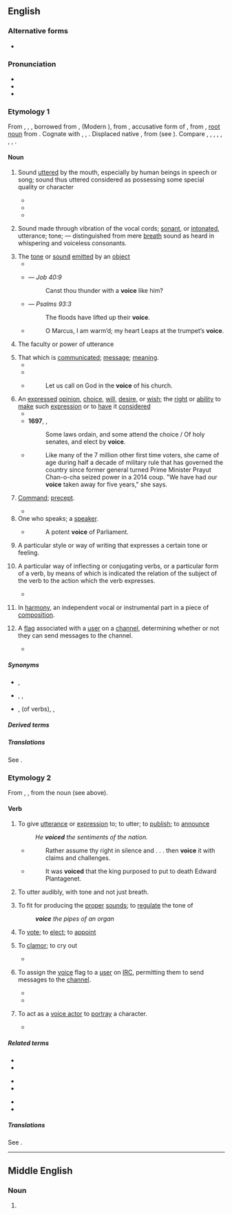 ==English==
{{wikipedia}}

===Alternative forms===
* {{alter|en|voyce||obsolete}}

===Pronunciation===
* {{IPA|en|/vɔɪs/}}
* {{audio|en|en-us-voice.ogg|Audio (US)}}
* {{rhymes|en|ɔɪs}}

===Etymology 1===
From {{inh|en|enm|voice}}, {{m|enm|voys}}, {{m|enm|vois}}, borrowed from {{der|en|xno|[[voiz]], [[voys]], [[voice]]}}, {{der|en|fro|[[vois]], [[voiz]]}} (Modern {{cog|fr|voix}}), from {{der|en|la|vōcem}}, accusative form of {{m|la|vōx|t=voice}}, from {{der|en|ine-pro|*wṓkʷs}}, [[root noun]] from {{m|ine-pro|*wekʷ-|t=to utter, speak}}. Cognate with {{cog|sa|वाच्}}, {{cog|grc|ὄψ}}, {{cog|fa|آواز|tr=âvâz}}. Displaced native {{cog|enm|steven|t=voice}}, from {{cog|ang|stefn}} (see {{l|en|steven}}). Compare {{m|en|advocate}}, {{m|en|advowson}}, {{m|en|avouch}}, {{m|en|convoke}}, {{m|en|epic}}, {{m|en|vocal}}, {{m|en|vouch}}, {{m|en|vowel}}.

====Noun====
{{en-noun}}

# Sound [[utter]]ed by the mouth, especially by human beings in speech or song; sound thus uttered considered as possessing some special quality or character
#: {{ux|en|The human '''voice''' is the oldest musical instrument in history.}}
#: {{ux|en|She has a pleasant '''voice'''.}}
#: {{ux|en|His low '''voice''' allowed him to become a bass in the choir.}}
#* {{RQ:Shakespeare Lear|V|iii|309|1|Her '''voice''' was euer ſoft,<br>Gentle, and low, an excellent thing in woman.}}
#* {{RQ:Milton Poems|Nativity|2|And joyn thy '''voice''' unto the Angel Quire,|pageref=2}}
#* {{quote-journal|en|date=April 10, 2011|author=Alistair Magowan| title=Aston Villa 1 - 0 Newcastle| work=BBC Sport| url=http://news.bbc.co.uk/sport2/hi/football/eng_prem/9446263.stm| passage=Villa chief executive Paul Faulkner had backed manager Houllier during the week and asked for the fans to get behind their team as they looked to steer themselves away from the relegation zone. <br>To that end, the home supporters were in good '''voice''' to begin with, but it was Newcastle who started the game in the ascendancy, with Barton putting a diving header over the top from Jose Enrique's cross.}}
# {{lb|en|phonetics}} Sound made through vibration of the vocal cords; [[sonant]], or [[intonated]], utterance; tone; — distinguished from mere [[breath]] sound as heard in whispering and voiceless consonants.
# The [[tone]] or [[sound]] [[emitted]] by an [[object]]
#* {{RQ:King James Version|1 Kings|19|12|text= And after the earthquake, a fire, but the Lord was not in the fire: and after the fire, a still small '''voice'''.}}
#* {{rfdatek|en|Bible}} — ''Job 40:9''
#*: Canst thou thunder with a '''voice''' like him?
#* {{rfdatek|en|Bible}} — ''Psalms 93:3''
#*: The floods have lifted up their '''voice'''.
#* {{rfdatek|en|Joseph Addison}}
#*: O Marcus, I am warm’d; my heart Leaps at the trumpet’s '''voice'''.
# The faculty or power of utterance
#: {{ux|en|to cultivate the '''voice'''}}
# That which is [[communicated]]; [[message]]; [[meaning]].
#* {{RQ:King James Version|Galatians|4|20|text=I desire to bee present with you now, and to change my '''voyce''', for I stand in doubt of you.}}
#* {{RQ:Shakespeare Macbeth|V|vii|passage=My '''voice''' is in my sword.}}
#* {{rfdatek|en|Bishop Fell}}
#*: Let us call on God in the '''voice''' of his church.
# An [[express]]ed [[opinion]], [[choice]], [[will]], [[desire]], or [[wish]]; the [[right]] or [[ability]] to [[make]] such [[expression]] or to [[have]] it [[consider]]ed
#* {{RQ:Shakespeare Coriolanus|II|iii|passage=''Sicinius''. How now, my masters! have you chose this man? / ''1st Citizen''. He has our '''voices''', sir.}}
#* '''1697''', {{w|John Dryden}}, ''{{w|Aeneid}}''
#*: Some laws ordain, and some attend the choice / Of holy senates, and elect by '''voice'''.
#* {{quote-journal|en|url=https://edition.cnn.com/2019/03/22/asia/thai-election-young-voters-intl/index.html| author=Regan, Helen; Olarn, Kocha| date=2019-03-24| accessdate=2019-03-24| work=CNN| title=Thailand's youth demand change ahead of elections}}
#*: Like many of the 7 million other first time voters, she came of age during half a decade of military rule that has governed the country since former general turned Prime Minister Prayut Chan-o-cha seized power in a 2014 coup. "We have had our '''voice''' taken away for five years," she says.
# {{lb|en|archaic}} [[command|Command]]; [[precept]].
#* {{RQ:King James Version|Deuteronomy|8|20|text=As the nations which the Lord destroyeth before your face, so shall yee perish; because ye would not be obedient vnto the '''voice''' of the Lord your God.}}
# One who speaks; a [[speak]]er.
#* {{rfdatek|en|Alfred Tennyson}}
#*: A potent '''voice''' of Parliament.
# {{lb|en|literature}} A particular style or way of writing that expresses a certain tone or feeling.
# {{lb|en|grammar}} A particular way of inflecting or conjugating verbs, or a particular form of a verb, by means of which is indicated the relation of the subject of the verb to the action which the verb expresses.
#: {{ux|en|The verbal system of Latin has two '''voices''', active and passive.}}
#* {{quote-book|en|year=2012|author=Drew Arlen Mannetter|title=I Came, I Saw, I Translated| page=197| passage=There are four tenses of the subjunctive (present, perfect, imperfect, and pluperfect) and three '''voices''' (active, passive, and deponent). [...] See 12.8 for the formation of the deponent '''voice'''.}}
# {{lb|en|music}} In [[harmony]], an independent vocal or instrumental part in a piece of [[composition]].
#: {{ux|en|The theme of this piece constantly migrates between the three '''voice''' parts.}}
# {{lb|en|Internet|[[IRC]]}} A [[flag]] associated with a [[user]] on a [[channel]], determining whether or not they can send messages to the channel.
#* {{quote-newsgroup|en |date=February 20, 1999 |url=https://groups.google.com/d/msg/alt.irc/umWK_tLv3fQ/HuTao6r45RIJ |author=Cory McWilliams |title=IRC oddities |id=7amrhu$17kg@enews2.newsguy.com |newsgroup=alt.irc |text=True, better clients will remember that a person had a '''voice''' before they were opped and will return the + when they are deopped, but that doesn't solve the problem.}}

=====Synonyms=====
* {{sense|sound of human speech}} {{l|en|steven}}, {{l|en|reard}}
* {{sense|opinion}} {{l|en|steven}}, {{l|en|vote}}, {{l|en|say-so}}
* {{sense|voice of verbs}} {{l|en|diathesis}}, {{l|en|gender}} (of verbs), {{l|en|[[grammatical]] voice}}, {{l|en|[[verbal]] voice}}

=====Derived terms=====
{{der4|en|title=Terms derived from ''voice'' (noun)|chest voice|devoice|find one's voice|head voice|tone of voice|undervoice|voice actor|voiced|voice glide|voice in the wilderness|voiceless|[[voice of the toothless one]]<!--slang for a fart?-->|voice recognition|[[with one voice]] <!-- unanimously. All '''with one voice''' . . . cried out, Great is Diana of the Ephesians. ''Acts 19:34'' -->}}
{{rel4|en|title=Grammatical terms derived from ''voice'' (noun)|active voice|middle voice|neuter voice|passive voice}}

=====Translations=====
See {{section link|voice/translations#Noun}}.

===Etymology 2===
From {{inh|en|enm|voysen}}, {{m|enm|voicen}}, from the noun (see above).

====Verb====
{{en-verb|voic}}

# {{lb|en|transitive}} To give [[utterance]] or [[expression]] to; to utter; to [[publish]]; to [[announce]]
#: ''He '''voiced''' the sentiments of the nation.''
#* {{rfdatek|en|Francis Bacon}}
#*: Rather assume thy right in silence and . . . then '''voice''' it with claims and challenges.
#* {{rfdatek|en|Francis Bacon}}
#*: It was '''voiced''' that the king purposed to put to death Edward Plantagenet.
# {{lb|en|transitive|phonology}} To utter audibly, with tone and not just breath.
# {{lb|en|transitive}} To fit for producing the [[proper]] [[sound]]s; to [[regulate]] the tone of
#: '''''voice''' the pipes of an organ''
# {{lb|en|transitive|obsolete}} To [[vote]]; to [[elect]]; to [[appoint]]
# {{lb|en|intransitive|obsolete}} To [[clamor]]; to cry out
#* {{rfquotek|en|South}}
# {{lb|en|transitive|Internet|IRC}} To assign the [[voice]] flag to a [[user]] on [[IRC]], permitting them to send messages to the [[channel]].
#* {{quote-newsgroup|en |url=https://groups.google.com/d/msg/alt.irc/ZLvEPwqNw_g/O_igEDaLjwQJ |author=Thom Peppard |date=November 22, 2001 |title=assistance please |newsgroup=alt.irc |id=B8225C66.240B%thompeppard@tru.eastlink.ca |text=I would like this script to allow me to notice not only the ops in a channel, but also those that have been '''voiced''' by the ops, at the same time.}}
#* {{quote-newsgroup|en |url=https://groups.google.com/d/msg/alt.irc/kwgrGbvJY6I/U8IJ6PJCZqgJ |date=August 1, 2004 |author=Remco Rijnders |title=moderating an IRC session |newsgroup=alt.irc |id=opsb1625xn32ljov@news.xs4all.nl |text=If you then want others to be able to talk, you can '''voice''' them (+v) or if you want everyone able to talk, you can remove the moderation flag on the channel (-m).}}
# {{lb|en|television|film}} To act as a [[voice actor]] to [[portray]] a character.
#* {{quote-journal|en|date=April 26, 2012| author=Tasha Robinson| title=Film: Reviews: The Pirates! Band Of Misfits :| work=The Onion AV Club| url=http://www.avclub.com/articles/the-pirates-band-of-misfits,73064/| passage=The openly ridiculous plot has The Pirate Captain (Hugh Grant) scheming to win the Pirate Of The Year competition, even though he’s a terrible pirate, far outclassed by rivals '''voiced''' by Jeremy Piven and Salma Hayek.}}

=====Related terms=====
{{rel-top3|Terms etymologically related to the noun or verb ''voice''}}
* {{l|en|vocable}}
* {{l|en|vocabulary}}
{{rel-mid3}}
* {{l|en|vocal}}
* {{l|en|vocalization}}
{{rel-mid3}}
* {{l|en|vocalize}}
* {{l|en|vocation}}
{{rel-bottom}}

=====Translations=====
See {{section link|voice/translations#Verb}}.

{{C|en|Communication|Sound}}

{{cln|en|basic words}}

----

==Middle English==

===Noun===
{{head|enm|noun}}

# {{alt form|enm|voys}}